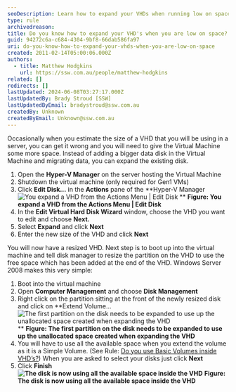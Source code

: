 ```yaml
---
seoDescription: Learn how to expand your VHDs when running low on space and ensure your virtual machine has enough storage capacity.
type: rule
archivedreason:
title: Do you know how to expand your VHD's when you are low on space?
guid: 94272c6a-c684-4304-9bf8-66dab586fa97
uri: do-you-know-how-to-expand-your-vhds-when-you-are-low-on-space
created: 2011-02-14T05:00:06.000Z
authors:
  - title: Matthew Hodgkins
    url: https://ssw.com.au/people/matthew-hodgkins
related: []
redirects: []
lastUpdated: 2024-06-08T03:27:17.000Z
lastUpdatedBy: Brady Stroud [SSW]
lastUpdatedByEmail: bradystroud@ssw.com.au
createdBy: Unknown
createdByEmail: Unknown@ssw.com.au
---
```


Occasionally when you estimate the size of a VHD that you will be using in a server, you can get it wrong and you will need to give the Virtual Machine some more space. Instead of adding a bigger data disk in the Virtual Machine and migrating data, you can expand the existing disk.
1. Open the **Hyper-V Manager** on the server hosting the Virtual Machine
2. Shutdown the virtual machine (only required for Gen1 VMs)
3. Click **Edit Disk...** in the **Actions** pane of the **Hyper-V Manager
   ![You expand a VHD from the Actions Menu | Edit Disk](/uploads/rules/do-you-know-how-to-expand-your-vhds-when-you-are-low-on-space/actions-expand.jpg)
   ** **Figure: You expand a VHD from the Actions Menu | Edit Disk**
4. In the **Edit Virtual Hard Disk Wizard** window, choose the VHD you want to edit and choose **Next.**
5. Select **Expand** and click **Next**
6. Enter the new size of the VHD and click **Next**

You will now have a resized VHD. Next step is to boot up into the virtual machine and tell disk manager to resize the partition on the VHD to use the free space which has been added at the end of the VHD. Windows Server 2008 makes this very simple:

1. Boot into the virtual machine
2. Open **Computer Management** and choose **Disk Management**
3. Right click on the partition sitting at the front of the newly resized disk and click on **Extend Volume...
   ![The first partition on the disk needs to be expanded to use up the unallocated space created when expanding the VHD](/uploads/rules/do-you-know-how-to-expand-your-vhds-when-you-are-low-on-space/expand-freespace.jpg)
   ** **Figure: The first partition on the disk needs to be expanded to use up the unallocated space created when expanding the VHD**
4. You will have to use all the available space when you extend the volume as it is a Simple Volume. (See Rule: [Do you use Basic Volumes inside VHD’s?](/do-you-use-basic-volumes-inside-vhds)) When you are asked to select your disks just click **Next**
5. Click **Finish
   ![The disk is now using all the available space inside the VHD](/uploads/rules/do-you-know-how-to-expand-your-vhds-when-you-are-low-on-space/expand-fullspaceused.jpg)** **Figure: The disk is now using all the available space inside the VHD**
